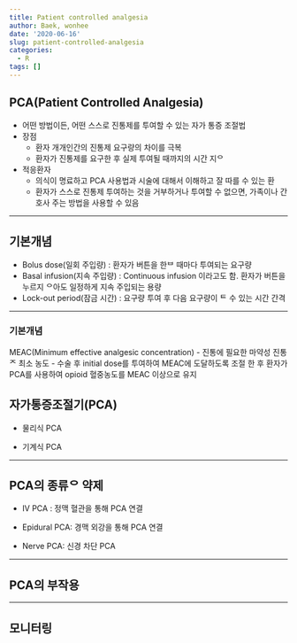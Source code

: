 ```yaml
---
title: Patient controlled analgesia
author: Baek, wonhee
date: '2020-06-16'
slug: patient-controlled-analgesia
categories:
  - R
tags: []
---
```


## PCA(Patient Controlled Analgesia)

- 어떤 방법이든, 어떤   스스로 진통제를 투여할 수 있는 자가 통증 조절법 
- 장점
   - 환자 개개인간의 진통제 요구량의 차이를 극복
   - 환자가 진통제를 요구한 후 실제 투여될 때까지의 시간 지ᄋ  
- 적응환자 
   - 의식이 명료하고 PCA 사용법과 시술에 대해서 이해하고 잘 따를 수 있는 환 
   - 환자가 스스로 진통제 투여하는 것을 거부하거나 투여할 수 없으면, 가족이나 간호사  주는 방법을 사용할 수 있음

--- 

## 기본개념 

- Bolus dose(일회 주입량) : 환자가 버튼을 한ᄇ  때마다 투여되는 요구량 
- Basal infusion(지속 주입량) : Continuous infusion 이라고도 함. 환자가 버튼을 누르지 ᄋ아도 일정하게 지속 주입되는 용량
- Lock-out period(잠금 시간) : 요구량 투여 후 다음 요구량이 ᄐ 수 있는 시간 간격 

---

### 기본개념 

MEAC(Minimum effective analgesic concentration) 
   - 진통에 필요한 마약성 진통ᄌ 최소 농도 
   - 수술 후 initial dose를 투여하여 MEAC에 도달하도록 조절 한 후 환자가 PCA를 사용하여 opioid 혈중농도를 MEAC 이상으로 유지 
   

## 자가통증조절기(PCA)

- 물리식 PCA 

- 기계식 PCA 

--- 

## PCA의 종류ᄋ 약제 

- IV PCA : 정맥 혈관을 통해 PCA 연결

- Epidural PCA: 경맥 외강을 통해 PCA 연결 

- Nerve PCA: 신경 차단 PCA

---

## PCA의 부작용

---

## 모니터링 

